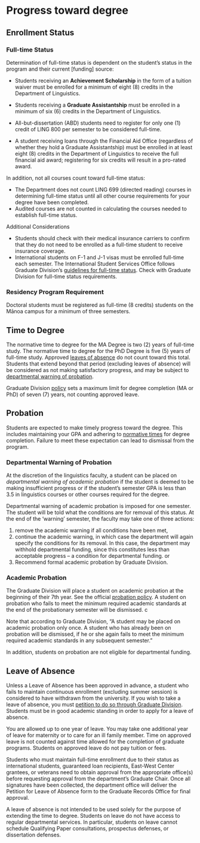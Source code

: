 # Progress toward degree

## Enrollment Status 

### Full-time Status
Determination of full-time status is dependent on the student's status in the program and their  current [funding] source: 

- Students receiving an **Achievement Scholarship** in the form of a tuition waiver must be enrolled  for a minimum of eight (8) credits in the Department of Linguistics.

- Students receiving a **Graduate Assistantship** must be enrolled in a minimum of six (6) credits in the Department of Linguistics.

- All-but-dissertation (ABD) students need to register for only one (1) credit of LING 800 per semester to be considered full-time.


- A student receiving  loans through the Financial Aid Office (regardless of whether they hold a Graduate Assistantship) must be enrolled in at least eight (8) credits in the Department of Linguistics to receive the full financial aid award; registering for six credits will result in a pro-rated award.


In addition, not all courses count toward full-time status:

- The Department does not count LING 699 (directed reading) courses in determining  full-time status until all  other course requirements for your degree have been completed.
- Audited courses are not counted in calculating the courses needed to establish full-time status.

Additional Considerations

- Students should check with their medical insurance carriers to confirm that they do not need to be enrolled as a full-time student to receive insurance coverage.
- International students on F-1 and J-1 visas must be enrolled full-time each semester. The International Student Services Office follows Graduate Division’s [guidelines for full-time status](https://manoa.hawaii.edu/graduate/course-loads-full-time-definition/). Check with Graduate Division for full-time status requirements.


### Residency Program Requirement
Doctoral students must be registered as full-time (8 credits) students on the Mānoa campus for a minimum of three semesters. 


## Time to Degree {#time}
The normative time to degree for the MA Degree is two (2) years of full-time study. 
The normative time to degree for the PhD Degree is five (5) years of full-time study. 
Approved [leaves of absence](leave) do not count toward this total. 
Students that extend beyond that period (excluding leaves of absence) will be considered as not making satisfactory progress, and may be subject to [departmental warning of probation](probation).

Graduate Division [policy](https://manoa.hawaii.edu/graduate/disciplinary-actions/) sets a maximum limit for degree completion (MA or PhD) of seven (7) years, not counting approved leave. 

## Probation {#probation}

Students are expected to make timely progress toward the degree. This includes maintaining your GPA and adhering to [normative times](time) for degree completion.  Failure to meet these expectation can lead to dismissal from the program. 

### Departmental Warning of Probation
At the discretion of the linguistics faculty, a student can be placed on *departmental warning of academic probation*  if the student is deemed to be making insufficient progress or if the student’s semester GPA is less than 3.5 in linguistics courses or other courses required for the degree.

Departmental warning of academic probation is imposed for one semester. The student will be told what the conditions are for removal of this status. At the end of the ‘warning’ semester, the faculty may take one of three actions:

1. remove the academic warning if all conditions have been met,
1. continue the academic warning, in which case the department will again specify the conditions for its removal. In this case, the department may withhold departmental funding, since this constitutes less than acceptable progress – a condition for departmental funding.
or
1. Recommend formal academic probation by Graduate Division.


### Academic Probation
The Graduate Division will place a student on academic probation at the beginning of their 7th year. See the official [probation policy](http://manoa.hawaii.edu/graduate/content/disciplinary-actions). A student on probation who fails to meet the minimum required academic standards at the end of the probationary semester will be dismissed. c

Note that according to Graduate Division, “A student may be placed on academic probation only once. A student who has already been on probation will be dismissed, if he or she again fails to meet the minimum required academic standards in any subsequent semester.”

In addition, students on probation are not eligible for departmental funding. 




## Leave of Absence
Unless a Leave of Absence has been approved in advance, a student who fails to maintain continuous enrollment (excluding summer session) is considered to have withdrawn from the university. If you wish to take a leave of absence, you must [petition to do so through Graduate Division](https://manoa.hawaii.edu/graduate/leave-of-absence/). Students must be in good academic standing in order to apply for a leave of absence. 

You are allowed up to one year of leave. You may take one additional year of leave for maternity or to care for an ill family member. Time on approved leave is not counted against time allowed for the completion of graduate programs. Students on approved leave do not pay tuition or fees. 

Students who must maintain full-time enrollment due to their status as international students, guaranteed loan recipients, East-West Center grantees, or veterans need to obtain approval from the appropriate office(s) before requesting approval from the department’s Graduate Chair. Once all signatures have been collected, the department office will deliver the Petition for Leave of Absence form to the Graduate Records Office for final approval.

A leave of absence is not intended to be used solely for the purpose of extending the time to degree. Students on leave do not have access to regular departmental services. In particular, students on leave cannot schedule Qualifying Paper consultations, prospectus defenses, or dissertation defenses. 

